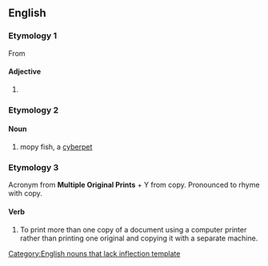 ==English==
{{rfc|ety split; rfv; split by spelling}}
===Etymology 1===
From {{term|mope||lang=en|pout}}

====Adjective====
{{en-adj|mopi|er}}

# {{alternative spelling of|[[mopey]]}}

===Etymology 2===
{{etystub}}

====Noun====
{{wikipedia|MOPy fish}}
{{infl|en|noun}}[[Category:English nouns that lack inflection template]]

# mopy fish, a [[cyberpet]]

===Etymology 3===
Acronym from '''Multiple Original Prints''' + Y from copy.  Pronounced to rhyme with copy.

====Verb====
{{en-verb}}

# To print more than one copy of a document using a computer printer rather than printing one original and copying it with a separate machine.